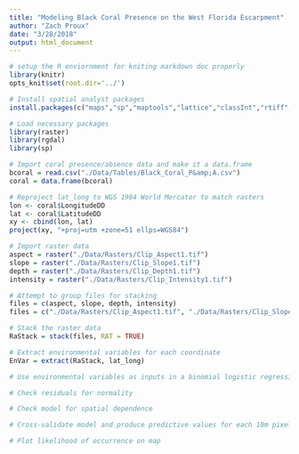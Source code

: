 ```yaml
---
title: "Modeling Black Coral Presence on the West Florida Escarpment"
author: "Zach Proux"
date: "3/28/2018"
output: html_document
---
```

```r
# setup the R enviornment for kniting markdown doc properly
library(knitr)
opts_knit$set(root.dir='../')
```

```r
# Install spatial analyst packages
install.packages(c("maps","sp","maptools","lattice","classInt","rtiff","rgdal","raster"))
```

```r
# Load necessary packages
library(raster)
library(rgdal)
library(sp)
```

```r
# Import coral presence/absence data and make it a data.frame
bcoral = read.csv("./Data/Tables/Black_Coral_P&amp;A.csv")
coral = data.frame(bcoral)
```

```r
# Reproject lat_long to WGS 1984 World Mercator to match rasters
lon <- coral$LongitudeDD
lat <- coral$LatitudeDD
xy <- cbind(lon, lat) 
project(xy, "+proj=utm +zone=51 ellps=WGS84") 
```

```r
# Import raster data 
aspect = raster("./Data/Rasters/Clip_Aspect1.tif")
slope = raster("./Data/Rasters/Clip_Slope1.tif")
depth = raster("./Data/Rasters/Clip_Depth1.tif")
intensity = raster("./Data/Rasters/Clip_Intensity1.tif")
```

```r
# Attempt to group files for stacking
files = c(aspect, slope, depth, intensity)
files = c("./Data/Rasters/Clip_Aspect1.tif", "./Data/Rasters/Clip_Slope1.tif", "./Data/Rasters/Clip_Depth1.tif", "./Data/Rasters/Clip_Intensity1.tif")
```

```r
# Stack the raster data
RaStack = stack(files, RAT = TRUE)
```

```r
# Extract environmental variables for each coordinate
EnVar = extract(RaStack, lat_long)
```

```r
# Use environmental variables as inputs in a binomial logistic regression

# Check residuals for normality
```

```r
# Check model for spatial dependence
```

```r
# Cross-validate model and produce predictive values for each 10m pixel
```

```r
# Plot likelihood of occurrence on map
```






